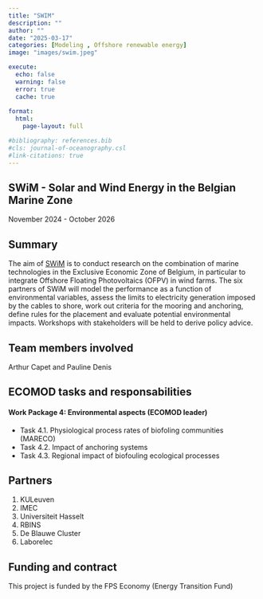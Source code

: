 ```yaml
---
title: "SWIM"
description: ""
author: ""
date: "2025-03-17"
categories: [Modeling , Offshore renewable energy]
image: "images/swim.jpeg"

execute:
  echo: false
  warning: false
  error: true
  cache: true
  
format: 
  html:
    page-layout: full

#bibliography: references.bib
#cls: journal-of-oceanography.csl
#link-citations: true
---
```


## SWiM - Solar and Wind Energy in the Belgian Marine Zone

November 2024 - October 2026

## Summary

The aim of [SWiM](https://www.swimproject.be/) is to conduct research on the combination of marine technologies in the Exclusive Economic Zone of Belgium, in particular to integrate Offshore Floating Photovoltaics (OFPV) in wind farms. The six partners of SWiM will model the performance as a function of environmental variables, assess the limits to electricity generation imposed by the cables to shore, work out criteria for the mooring and anchoring, define rules for the placement and evaluate potential environmental impacts. Workshops with stakeholders will be held to derive policy advice.

## Team members involved

Arthur Capet and Pauline Denis

## ECOMOD tasks and responsabilities

#### Work Package 4: Environmental aspects (ECOMOD leader)
- Task 4.1. Physiological process rates of biofoling communities (MARECO)
- Task 4.2. Impact of anchoring systems
- Task 4.3. Regional impact of biofouling ecological processes

## Partners

1. KULeuven
2. IMEC
3. Universiteit Hasselt
4. RBINS
5. De Blauwe Cluster
6. Laborelec

## Funding and contract

This project is funded by the FPS Economy (Energy Transition Fund)

